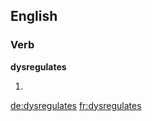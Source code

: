 ==English==

===Verb===
'''dysregulates'''

# {{en-third-person singular of|dysregulate}}

[[de:dysregulates]]
[[fr:dysregulates]]